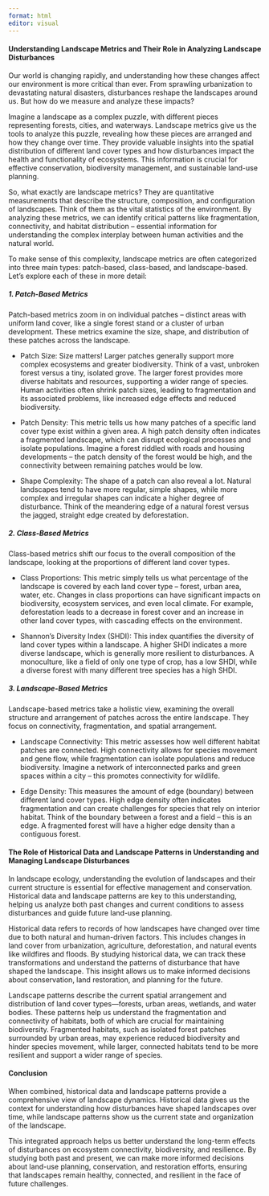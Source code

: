```yaml
---
format: html
editor: visual
---
```


#### Understanding Landscape Metrics and Their Role in Analyzing Landscape Disturbances

Our world is changing rapidly, and understanding how these changes affect our environment is more critical than ever. From sprawling urbanization to devastating natural disasters, disturbances reshape the landscapes around us. But how do we measure and analyze these impacts?

Imagine a landscape as a complex puzzle, with different pieces representing forests, cities, and waterways. Landscape metrics give us the tools to analyze this puzzle, revealing how these pieces are arranged and how they change over time. They provide valuable insights into the spatial distribution of different land cover types and how disturbances impact the health and functionality of ecosystems. This information is crucial for effective conservation, biodiversity management, and sustainable land-use planning.

So, what exactly are landscape metrics? They are quantitative measurements that describe the structure, composition, and configuration of landscapes. Think of them as the vital statistics of the environment. By analyzing these metrics, we can identify critical patterns like fragmentation, connectivity, and habitat distribution – essential information for understanding the complex interplay between human activities and the natural world.

To make sense of this complexity, landscape metrics are often categorized into three main types: patch-based, class-based, and landscape-based. Let's explore each of these in more detail:

##### 1. Patch-Based Metrics

Patch-based metrics zoom in on individual patches – distinct areas with uniform land cover, like a single forest stand or a cluster of urban development. These metrics examine the size, shape, and distribution of these patches across the landscape.

-   Patch Size: Size matters! Larger patches generally support more complex ecosystems and greater biodiversity. Think of a vast, unbroken forest versus a tiny, isolated grove. The larger forest provides more diverse habitats and resources, supporting a wider range of species. Human activities often shrink patch sizes, leading to fragmentation and its associated problems, like increased edge effects and reduced biodiversity.

-   Patch Density: This metric tells us how many patches of a specific land cover type exist within a given area. A high patch density often indicates a fragmented landscape, which can disrupt ecological processes and isolate populations. Imagine a forest riddled with roads and housing developments – the patch density of the forest would be high, and the connectivity between remaining patches would be low.

-   Shape Complexity: The shape of a patch can also reveal a lot. Natural landscapes tend to have more regular, simple shapes, while more complex and irregular shapes can indicate a higher degree of disturbance. Think of the meandering edge of a natural forest versus the jagged, straight edge created by deforestation.

##### 2. Class-Based Metrics

Class-based metrics shift our focus to the overall composition of the landscape, looking at the proportions of different land cover types.

-   Class Proportions: This metric simply tells us what percentage of the landscape is covered by each land cover type – forest, urban area, water, etc. Changes in class proportions can have significant impacts on biodiversity, ecosystem services, and even local climate. For example, deforestation leads to a decrease in forest cover and an increase in other land cover types, with cascading effects on the environment.

-   Shannon's Diversity Index (SHDI): This index quantifies the diversity of land cover types within a landscape. A higher SHDI indicates a more diverse landscape, which is generally more resilient to disturbances. A monoculture, like a field of only one type of crop, has a low SHDI, while a diverse forest with many different tree species has a high SHDI.

##### 3. Landscape-Based Metrics

Landscape-based metrics take a holistic view, examining the overall structure and arrangement of patches across the entire landscape. They focus on connectivity, fragmentation, and spatial arrangement.

-    Landscape Connectivity: This metric assesses how well different habitat patches are connected. High connectivity allows for species movement and gene flow, while fragmentation can isolate populations and reduce biodiversity. Imagine a network of interconnected parks and green spaces within a city – this promotes connectivity for wildlife.

-   Edge Density: This measures the amount of edge (boundary) between different land cover types. High edge density often indicates fragmentation and can create challenges for species that rely on interior habitat. Think of the boundary between a forest and a field – this is an edge. A fragmented forest will have a higher edge density than a contiguous forest.

#### The Role of Historical Data and Landscape Patterns in Understanding and Managing Landscape Disturbances

In landscape ecology, understanding the evolution of landscapes and their current structure is essential for effective management and conservation. Historical data and landscape patterns are key to this understanding, helping us analyze both past changes and current conditions to assess disturbances and guide future land-use planning.

Historical data refers to records of how landscapes have changed over time due to both natural and human-driven factors. This includes changes in land cover from urbanization, agriculture, deforestation, and natural events like wildfires and floods. By studying historical data, we can track these transformations and understand the patterns of disturbance that have shaped the landscape. This insight allows us to make informed decisions about conservation, land restoration, and planning for the future.

Landscape patterns describe the current spatial arrangement and distribution of land cover types—forests, urban areas, wetlands, and water bodies. These patterns help us understand the fragmentation and connectivity of habitats, both of which are crucial for maintaining biodiversity. Fragmented habitats, such as isolated forest patches surrounded by urban areas, may experience reduced biodiversity and hinder species movement, while larger, connected habitats tend to be more resilient and support a wider range of species.

#### Conclusion

When combined, historical data and landscape patterns provide a comprehensive view of landscape dynamics. Historical data gives us the context for understanding how disturbances have shaped landscapes over time, while landscape patterns show us the current state and organization of the landscape.

This integrated approach helps us better understand the long-term effects of disturbances on ecosystem connectivity, biodiversity, and resilience. By studying both past and present, we can make more informed decisions about land-use planning, conservation, and restoration efforts, ensuring that landscapes remain healthy, connected, and resilient in the face of future challenges.
